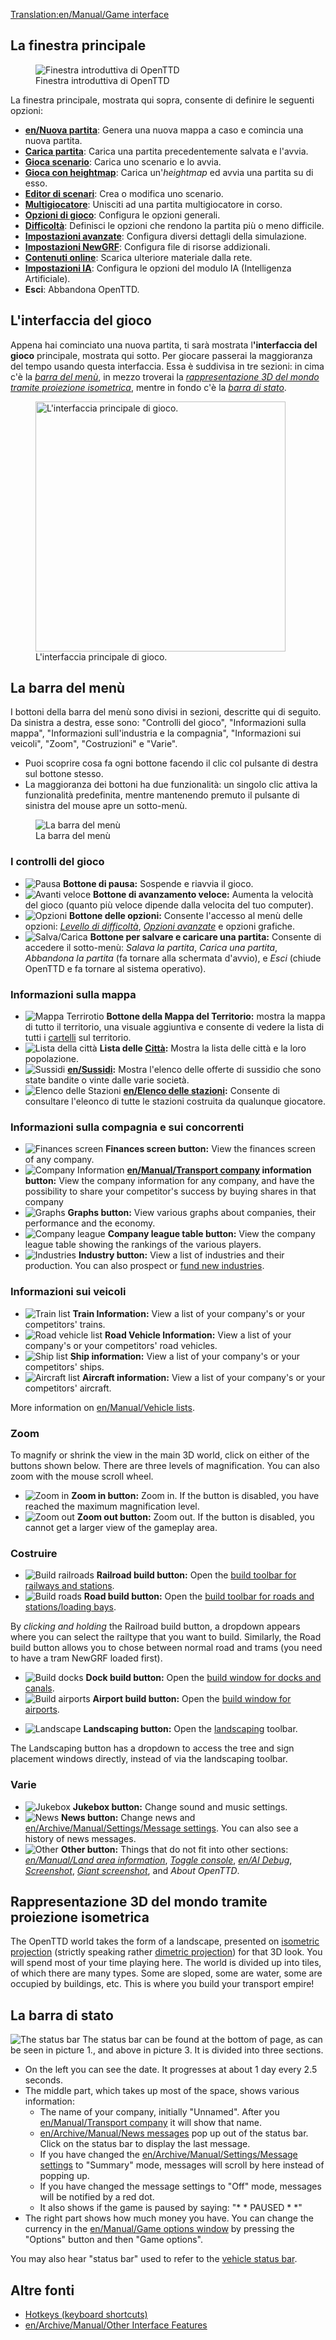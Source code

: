 [[Translation:en/Manual/Game interface]]
{{it/Traduzione|en/Manual/Game interface|15}}
{{it/Manual/Indice dei contenuti}}
==La finestra principale==

[[File:it/Manual/Intro screen.png|frame|center|Finestra introduttiva di OpenTTD]]

La finestra principale, mostrata qui sopra, consente di definire le seguenti opzioni:

* '''[[en/Nuova partita]]''': Genera una nuova mappa a caso e comincia una nuova partita.
* '''[[en/Archive/Manual/Savegame|Carica partita]]''': Carica una partita precedentemente salvata e l'avvia.
* '''[[en/Archive/Manual/Scenario|Gioca scenario]]''': Carica uno scenario e lo avvia.
* '''[[en/Manual/Heightmap|Gioca con heightmap]]''': Carica un'<em>heightmap</em> ed avvia una partita su di esso.
* '''[[en/Manual/Scenario editor|Editor di scenari]]''': Crea o modifica uno scenario.
* '''[[en/Manual/Multiplayer|Multigiocatore]]''': Unisciti ad una partita multigiocatore in corso.
* '''[[en/Manual/Game options window|Opzioni di gioco]]''': Configura le opzioni generali.
* '''[[en/Archive/Manual/Settings/Difficulty|Difficoltà]]''': Definisci le opzioni che rendono la partita più o meno difficile.
* '''[[en/Archive/Manual/Settings/Advanced Settings|Impostazioni avanzate]]''': Configura diversi dettagli della simulazione.
* '''[[en/Manual/NewGRF|Impostazioni NewGRF]]''': Configura file di risorse addizionali.
* '''[[en/Manual/Online content|Contenuti online]]''': Scarica ulteriore materiale dalla rete.
* '''[[en/Manual/AI settings|Impostazioni IA]]''': Configura le opzioni del modulo IA (Intelligenza Artificiale).
* '''Esci''': Abbandona OpenTTD.

==L'interfaccia del gioco==
Appena hai cominciato una nuova partita, ti sarà mostrata l''''interfaccia del gioco''' principale, mostrata qui sotto. Per giocare passerai la maggioranza del tempo usando questa interfaccia. Essa è suddivisa in tre sezioni: in cima c'è la ''[[#la-barra-del-menu|barra del menù]]'', in mezzo troverai la ''[[#rappresentazione-3d-del-mondo-tramite-proiezione-isometrica|rappresentazione 3D del mondo tramite proiezione isometrica]]'', mentre in fondo c'è la  ''[[#la-barar-di-stato|barra di stato]]''.

[[File:en/Manual/Interface.png|thumb|center|400px|L'interfaccia principale di gioco.]]

==La barra del menù==
I bottoni della barra del menù sono divisi in sezioni, descritte qui di seguito. Da sinistra a destra, esse sono: "Controlli del gioco", "Informazioni sulla mappa", "Informazioni sull'industria e la compagnia", "Informazioni sui veicoli", "Zoom", "Costruzioni" e "Varie".

* Puoi scoprire cosa fa ogni bottone facendo il clic col pulsante di destra sul bottone stesso.
* La maggioranza dei bottoni ha due funzionalità: un singolo clic attiva la funzionalità predefinita, mentre mantenendo premuto il pulsante di  sinistra del mouse apre un sotto-menù.
[[File:en/Manual/Menu bar.png|none|frame|La barra del menù]]

===I controlli del gioco===
*[[File:en/Pause button.png|Pausa]] '''Bottone di pausa:''' Sospende e riavvia il gioco.
*[[File:en/Fast Forward button.png|Avanti veloce]] '''Bottone di avanzamento veloce:''' Aumenta la velocità del gioco (quanto più veloce dipende dalla velocita del tuo computer).
*[[File:en/Options button.png|Opzioni]] '''Bottone delle opzioni:''' Consente l'accesso al menù delle opzioni: ''[[en/Archive/Manual/Settings/Difficulty|Levello di difficoltà]]'', ''[[en/Advanced Options|Opzioni avanzate]]'' e opzioni grafiche.
*[[File:en/Save Load button.png|Salva/Carica]] '''Bottone per salvare e caricare una partita:''' Consente di accedere il sotto-menù: ''Salava la partita'', ''Carica una partita'', ''Abbandona la partita'' (fa tornare alla schermata d'avvio), e ''Esci'' (chiude OpenTTD e fa tornare al sistema operativo).

===Informazioni sulla mappa===
*[[File:en/Minimap button.png|Mappa Terrirotio]] '''Bottone della Mappa del Territorio:''' mostra la mappa di tutto il territorio, una visuale aggiuntiva e consente di vedere la lista di tutti i [[en/Sings|cartelli]] sul territorio.
*[[File:en/Town directory button.png|Lista della città]] '''Lista delle [[en/Manual/Towns|Città]]:''' Mostra la lista delle città e la loro popolazione.
*[[File:en/Subsidies button.png|Sussidi]] '''[[en/Sussidi]]:''' Mostra l'elenco delle offerte di sussidio che sono state bandite o vinte dalle varie società.
*[[File:en/Station list button.png|Elenco delle Stazioni]] '''[[en/Elenco delle stazioni]]:''' Consente di consultare l'eleonco di tutte le stazioni costruita da qualunque giocatore.

{{it/In attesa di traduzione}}

===Informazioni sulla compagnia e sui concorrenti===
*[[File:en/Finances screen button.png|Finances screen]] '''Finances screen button:''' View the finances screen of any company.
*[[File:en/Company information button.png|Company Information]] '''[[en/Manual/Transport company]] information button:''' View the company information for any company, and have the possibility to share your competitor's success by buying shares in that company
*[[File:en/Graphs button.png|Graphs]] '''Graphs button:''' View various graphs about companies, their performance and the economy.
*[[File:en/Company league table button.png|Company league]] '''Company league table button:''' View the company league table showing the rankings of the various players.
*[[File:en/Industry button.png|Industries]] '''Industry button:''' View a list of industries and their production. You can also prospect or [[en/Manual/Industries#funding-new-industries|fund new industries]].

===Informazioni sui veicoli===
*[[File:en/Train Information button.png|Train list]] '''Train Information:''' View a list of your company's or your competitors' trains.
*[[File:en/Road Vehicle Information button.png|Road vehicle list]] '''Road Vehicle Information:''' View a list of your company's or your competitors' road vehicles.
*[[File:en/Ship Information button.png|Ship list]] '''Ship information:''' View a list of your company's or your competitors' ships.
*[[File:en/Aircraft Information button.png|Aircraft list]] '''Aircraft information:''' View a list of your company's or your competitors' aircraft.

More information on [[en/Manual/Vehicle lists]].

===Zoom===
To magnify or shrink the view in the main 3D world, click on either of the buttons shown below. There are three levels of magnification.  You can also zoom with the mouse scroll wheel.
*[[File:en/Zoom in button.png|Zoom in]] '''Zoom in button:''' Zoom in. If the button is disabled, you have reached the maximum magnification level.
*[[File:en/Zoom out button.png|Zoom out]] '''Zoom out button:''' Zoom out. If the button is disabled, you cannot get a larger view of the gameplay area.

===Costruire===
*[[File:en/Railroad build button.png|Build railroads]] '''Railroad build button:''' Open the [[en/Manual/Railway construction|build toolbar for railways and stations]].
*[[File:en/Road build button.png|Build roads]] '''Road build button:''' Open the [[en/Manual/Roadway construction|build toolbar for roads and stations/loading bays]].

By ''clicking and holding'' the Railroad build button, a dropdown appears where you can select the railtype that you want to build. Similarly, the Road build button allows you to chose between normal road and trams (you need to have a tram NewGRF loaded first).

*[[File:en/Dock build button.png|Build docks]] '''Dock build button:''' Open the [[en/Manual/Waterway construction|build window for docks and canals]].
*[[File:en/Airport build button.png|Build airports]] '''Airport build button:''' Open the [[en/Manual/Airport construction|build window for airports]].

*[[File:en/Landscaping button.png|Landscape]] '''Landscaping button:''' Open the [[en/Manual/Landscaping|landscaping]] toolbar.

The Landscaping button has a dropdown to access the tree and sign placement windows directly, instead of via the landscaping toolbar.

===Varie===
*[[File:en/Sound Music button.png|Jukebox]] '''Jukebox button:''' Change sound and music settings.
*[[File:en/News button.png|News]] '''News button:''' Change news and [[en/Archive/Manual/Settings/Message settings]]. You can also see a history of news messages.
*[[File:en/Other button.png|Other]] '''Other button:''' Things that do not fit into other sections: ''[[en/Manual/Land area information]]'', ''[[en/Manual/Console|Toggle console]]'', ''[[en/AI Debug]]'', ''[[en/Manual/Screenshot|Screenshot]]'', ''[[en/Manual/Screenshot|Giant screenshot]]'', and ''About OpenTTD''.

==Rappresentazione 3D del mondo tramite proiezione isometrica==
The OpenTTD world takes the form of a landscape, presented on [http://en.wikipedia.org/wiki/Video_games_with_isometric_graphics isometric projection] (strictly speaking rather [http://en.wikipedia.org/wiki/Dimetric_projection#Three_types_of_axonometric_projections dimetric projection]) for that 3D look.  You will spend most of your time playing here.  The world is divided up into tiles, of which there are many types.  Some are sloped, some are water, some are occupied by buildings, etc. This is where you build your transport empire!

==La barra di stato==
[[File:en/Manual/Status-bar.png|none|frame|The status bar]]
The status bar can be found at the bottom of page, as can be seen in picture 1., and above in picture 3. It is divided into three sections. 
*On the left you can see the date. It progresses at about 1 day every 2.5 seconds.
*The middle part, which takes up most of the space, shows various information:
**The name of your company, initially "Unnamed". After you [[en/Manual/Transport company]] it will show that name. 
**[[en/Archive/Manual/News messages]] pop up out of the status bar. Click on the status bar to display the last message.
**If you have changed the [[en/Archive/Manual/Settings/Message settings]] to "Summary" mode, messages will scroll by here instead of popping up.
**If you have changed the message settings to "Off" mode, messages will be notified by a red dot.
**It also shows if the game is paused by saying: "* * PAUSED * *"
*The right part shows how much money you have. You can change the currency in the [[en/Manual/Game options window]] by pressing the "Options" button and then "Game options".

You may also hear "status bar" used to refer to the [[en/Manual/Status bar|vehicle status bar]].

==Altre fonti==
* [[en/Manual/Hotkeys|Hotkeys (keyboard shortcuts)]]
* [[en/Archive/Manual/Other Interface Features]]